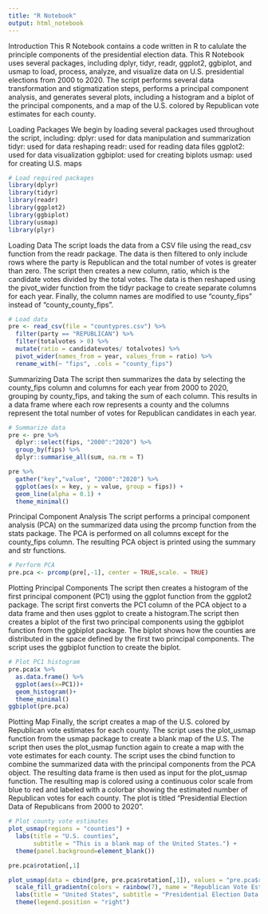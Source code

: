```yaml
---
title: "R Notebook"
output: html_notebook
---
```


Introduction
This R Notebook contains a code written in R to calulate the principle components of the presidential election data. This R Notebook uses several packages, including dplyr, tidyr, readr, ggplot2, ggbiplot, and usmap to load, process, analyze, and visualize data on U.S. presidential elections from 2000 to 2020. The script performs several data transformation and stigmatization steps, performs a principal component analysis, and generates several plots, including a histogram and a biplot of the principal components, and a map of the U.S. colored by Republican vote estimates for each county.


Loading Packages
We begin by loading several packages used throughout the script, including:
dplyr: used for data manipulation and summarization
tidyr: used for data reshaping
readr: used for reading data files
ggplot2: used for data visualization
ggbiplot: used for creating biplots
usmap: used for creating U.S. maps

```r
# Load required packages
library(dplyr)
library(tidyr)
library(readr)
library(ggplot2)
library(ggbiplot)
library(usmap)
library(plyr)
```


Loading Data
The script loads the data from a CSV file using the read_csv function from the readr package. The data is then filtered to only include rows where the party is Republican and the total number of votes is greater than zero. The script then creates a new column, ratio, which is the candidate votes divided by the total votes. The data is then reshaped using the pivot_wider function from the tidyr package to create separate columns for each year. Finally, the column names are modified to use "county_fips" instead of "county_county_fips".

```r
# Load data
pre <- read_csv(file = "countypres.csv") %>%
  filter(party == "REPUBLICAN") %>%
  filter(totalvotes > 0) %>%
  mutate(ratio = candidatevotes/ totalvotes) %>%
  pivot_wider(names_from = year, values_from = ratio) %>%
  rename_with(~ "fips", .cols = "county_fips")
```


Summarizing Data
The script then summarizes the data by selecting the county_fips column and columns for each year from 2000 to 2020, grouping by county_fips, and taking the sum of each column. This results in a data frame where each row represents a county and the columns represent the total number of votes for Republican candidates in each year.

```r
# Summarize data
pre <- pre %>%
  dplyr::select(fips, "2000":"2020") %>%
  group_by(fips) %>%
  dplyr::summarise_all(sum, na.rm = T)

pre %>%
  gather("key","value", "2000":"2020") %>%
  ggplot(aes(x = key, y = value, group = fips)) +
  geom_line(alpha = 0.1) +
  theme_minimal()
```


Principal Component Analysis
The script performs a principal component analysis (PCA) on the summarized data using the prcomp function from the stats package. The PCA is performed on all columns except for the county_fips column. The resulting PCA object is printed using the summary and str functions.

```r
# Perform PCA
pre.pca <- prcomp(pre[,-1], center = TRUE,scale. = TRUE)
```


Plotting Principal Components
The script then creates a histogram of the first principal component (PC1) using the ggplot function from the ggplot2 package. The script first converts the PC1 column of the PCA object to a data frame and then uses ggplot to create a histogram.The script then creates a biplot of the first two principal components using the ggbiplot function from the ggbiplot package. The biplot shows how the counties are distributed in the space defined by the first two principal components. The script uses the ggbiplot function to create the biplot.

```r
# Plot PC1 histogram
pre.pca$x %>% 
  as.data.frame() %>% 
  ggplot(aes(x=PC1))+
  geom_histogram()+
  theme_minimal()
ggbiplot(pre.pca)
```


Plotting Map
Finally, the script creates a map of the U.S. colored by Republican vote estimates for each county. The script uses the plot_usmap function from the usmap package to create a blank map of the U.S. The script then uses the plot_usmap function again to create a map with the vote estimates for each county. The script uses the cbind function to combine the summarized data with the principal components from the PCA object. The resulting data frame is then used as input for the plot_usmap function. The resulting map is colored using a continuous color scale from blue to red and labeled with a colorbar showing the estimated number of Republican votes for each county. The plot is titled "Presidential Election Data of Republicans from 2000 to 2020".

```r
# Plot county vote estimates
plot_usmap(regions = "counties") + 
  labs(title = "U.S. counties",
       subtitle = "This is a blank map of the United States.") + 
  theme(panel.background=element_blank())

pre.pca$rotation[,1]

plot_usmap(data = cbind(pre, pre.pca$rotation[,1]), values = "pre.pca$rotation[, 1]", color = "white") + 
  scale_fill_gradientn(colors = rainbow(7), name = "Republican Vote Estimate", label = scales::comma) +
  labs(title = "United States", subtitle = "Presidential Election Data of Republicans from 2000 to 2020") +
  theme(legend.position = "right")
```

